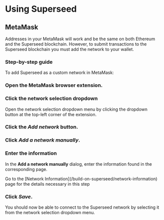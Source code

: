 
# Using Superseed


## MetaMask

Addresses in your MetaMask will work and be the same on both Ethereum and the Superseed blockchain. However, to submit transactions to the Superseed blockchain you must add the network to your wallet.

### Step-by-step guide

To add Superseed as a custom network in MetaMask:

<Steps>

### Open the MetaMask browser extension.

### Click the network selection dropdown

Open the network selection dropdown menu by clicking the dropdown button at the top-left corner of the extension.

### Click the _Add network_ button.

### Click _Add a network manually_.

### Enter the information

In the **Add a network manually** dialog, enter the information found in the corresponding page.

<Callout type="info" emoji="ℹ️">
  Go to the [Network Information](/build-on-superseed/network-information) page for the details necessary in this step
</Callout>

### Click _Save_.

</Steps>

<Callout emoji="✨">
  You should now be able to connect to the Superseed network by selecting it from the
  network selection dropdown menu.
</Callout>
